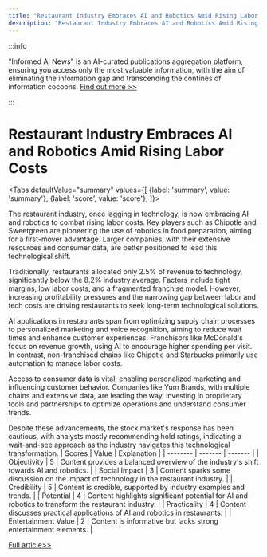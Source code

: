 ```yaml
---
title: "Restaurant Industry Embraces AI and Robotics Amid Rising Labor Costs"
description: "Restaurant Industry Embraces AI and Robotics Amid Rising Labor Costs"
---
```



:::info

"Informed AI News" is an AI-curated publications aggregation platform, ensuring you access only the most valuable information, with the aim of eliminating the information gap and transcending the confines of information cocoons.  [Find out more >>](/docs/guides)

:::

# Restaurant Industry Embraces AI and Robotics Amid Rising Labor Costs


<Tabs
	defaultValue="summary"
	values={[
	{label: 'summary', value: 'summary'},
	{label: 'score', value: 'score'},
]}>
<TabItem value="summary">


The restaurant industry, once lagging in technology, is now embracing AI and robotics to combat rising labor costs. Key players such as Chipotle and Sweetgreen are pioneering the use of robotics in food preparation, aiming for a first-mover advantage. Larger companies, with their extensive resources and consumer data, are better positioned to lead this technological shift.

Traditionally, restaurants allocated only 2.5% of revenue to technology, significantly below the 8.2% industry average. Factors include tight margins, low labor costs, and a fragmented franchise model. However, increasing profitability pressures and the narrowing gap between labor and tech costs are driving restaurants to seek long-term technological solutions.

AI applications in restaurants span from optimizing supply chain processes to personalized marketing and voice recognition, aiming to reduce wait times and enhance customer experiences. Franchisors like McDonald's focus on revenue growth, using AI to encourage higher spending per visit. In contrast, non-franchised chains like Chipotle and Starbucks primarily use automation to manage labor costs.

Access to consumer data is vital, enabling personalized marketing and influencing customer behavior. Companies like Yum Brands, with multiple chains and extensive data, are leading the way, investing in proprietary tools and partnerships to optimize operations and understand consumer trends.

Despite these advancements, the stock market's response has been cautious, with analysts mostly recommending hold ratings, indicating a wait-and-see approach as the industry navigates this technological transformation.
</TabItem>
<TabItem value="score">
	| Scores     | Value   | Explanation |
	| -------- | ------- | ------- |
	| Objectivity  | 5    | Content provides a balanced overview of the industry's shift towards AI and robotics.    |
	| Social Impact | 3     | Content sparks some discussion on the impact of technology in the restaurant industry.    |
	| Credibility    | 5    | Content is credible, supported by industry examples and trends.    |
	| Potential    | 4    | Content highlights significant potential for AI and robotics to transform the restaurant industry.    |
	| Practicality    | 4    | Content discusses practical applications of AI and robotics in restaurants.    |
	| Entertainment Value    | 2    | Content is informative but lacks strong entertainment elements.    |
</TabItem>
</Tabs>

[Full article>>](https://www.cnbc.com/2024/06/04/these-restaurants-are-taking-the-lead-on-ai-and-robots-what-it-means-for-their-stocks.html)
